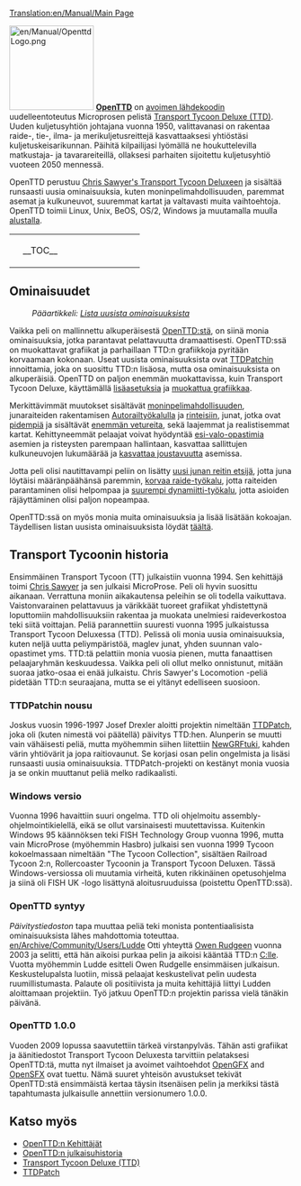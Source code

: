 [[Translation:en/Manual/Main Page]]
{{fi/Manual/Sisällysluettelo}}

[[File:en/Manual/OpenttdLogo.png|left|150px]]
[http://www.openttd.org/ '''OpenTTD'''] on [https://www.wikipedia.org/wiki/fi:Open_Source avoimen lähdekoodin] uudelleentoteutus Microprosen pelistä [https://www.wikipedia.org/wiki/fi:Transport_Tycoon Transport Tycoon Deluxe (TTD)]. Uuden kuljetusyhtiön johtajana vuonna 1950, valittavanasi on rakentaa raide-, tie-, ilma- ja merikuljetusreittejä kasvattaaksesi yhtiöstäsi kuljetuskeisarikunnan. Päihitä kilpailijasi lyömällä ne houkuttelevilla matkustaja- ja tavarareiteillä, ollaksesi parhaiten sijoitettu kuljetusyhtiö vuoteen 2050 mennessä.

OpenTTD perustuu [http://www.chrissawyer.com/info.htm Chris Sawyer's Transport Tycoon Deluxeen] ja sisältää runsaasti uusia ominaisuuksia, kuten moninpelimahdollisuuden, paremmat asemat ja kulkuneuvot, suuremmat kartat ja valtavasti muita vaihtoehtoja. OpenTTD toimii Linux, Unix, BeOS, OS/2, Windows ja muutamalla muulla [[fi/Käyttöjärjestelmä|alustalla]].

{| align="center"
|colspan=2 style="background:none; border:0px"|
|width=200 style="background:none; border:0px"| __TOC__
|style="background:none; border:0px"| [[File:fi/Manual/Intro Screen.png|frame|center|OpenTTD [[fi/Manual/Pelin käyttöliittymä#main-window-contents|aloitusnäkymä]]]]
|}

==Ominaisuudet==
:''Pääartikkeli: [[fi/Lista uusista ominaisuuksista|Lista uusista ominaisuuksista]]''

Vaikka peli on mallinnettu alkuperäisestä [http://www.openttd.org/ OpenTTD:stä], on siinä monia ominaisuuksia, jotka parantavat pelattavuutta dramaattisesti. OpenTTD:ssä on muokattavat grafiikat ja parhaillaan TTD:n grafiikkoja pyritään korvaamaan kokonaan. Useat uusista ominaisuuksista ovat [http://www.ttdpatch.net/ TTDPatchin] innoittamia, joka on suosittu TTD:n lisäosa, mutta osa ominaisuuksista on alkuperäisiä. OpenTTD on paljon enemmän muokattavissa, kuin Transport Tycoon Deluxe, käyttämällä [[fi/Lisäasetukset|lisäasetuksia]] ja [[fi/NewGRF|muokattua grafiikkaa]].

Merkittävimmät muutokset sisältävät [[fi/Moninpeli|moninpeli]]mahdollisuuden, junaraiteiden rakentamisen [[fi/Autorail|Autorail]]työkalulla ja [[fi/Rakentaminen rinteisiin|rinteisiin]], junat, jotka ovat [[fi/Mammuttijunat|pidempiä]] ja sisältävät [[fi/Moniveturijunat|enemmän vetureita]], sekä laajemmat ja realistisemmat kartat. Kehittyneemmät pelaajat voivat hyödyntää [[fi/Esi-valo-opastimet|esi-valo-opastimia]] asemien ja risteysten parempaan hallintaan, kasvattaa sallittujen kulkuneuvojen lukumäärää ja [[fi/Epäyhtenäiset asemat|kasvattaa joustavuutta]] asemissa.

Jotta peli olisi nautittavampi peliin on lisätty [[en/Archive/Manual/Yet Another PBS Patch|uusi junan reitin etsijä]], jotta juna löytäisi määränpäähänsä paremmin, [[fi/Korvaa raide|korvaa raide-työkalu]], jotta raiteiden parantaminen olisi helpompaa ja [[fi/Extra dynamiitti|suurempi dynamiitti-työkalu]], jotta asioiden räjäyttäminen olisi paljon nopeampaa.

OpenTTD:ssä on myös monia muita ominaisuuksia ja lisää lisätään kokoajan. Täydellisen listan uusista ominaisuuksista löydät [[fi/Lista uusista ominaisuuksista|täältä]].


==Transport Tycoonin historia==
Ensimmäinen Transport Tycoon (TT) julkaistiin vuonna 1994. Sen kehittäjä toimi [http://www.chrissawyer.com/ Chris Sawyer] ja sen julkaisi MicroProse.
Peli oli hyvin suosittu aikanaan. Verrattuna moniin aikakautensa peleihin se oli todella vaikuttava. Vaistonvarainen pelattavuus ja värikkäät tuoreet grafiikat yhdistettynä loputtomiin mahdollisuuksiin rakentaa ja muokata unelmiesi raideverkostoa teki siitä voittajan.
Peliä parannettiin suuresti vuonna 1995 julkaistussa Transport Tycoon Deluxessa (TTD). Pelissä oli monia uusia ominaisuuksia, kuten neljä uutta peliympäristöä, maglev junat, yhden suunnan valo-opastimet yms.
TTD:tä pelattiin monia vuosia pienen, mutta fanaattisen pelaajaryhmän keskuudessa. Vaikka peli oli ollut melko onnistunut, mitään suoraa jatko-osaa ei enää julkaistu. Chris Sawyer's Locomotion -peliä pidetään TTD:n seuraajana, mutta se ei yltänyt edelliseen suosioon.

===TTDPatchin nousu===
Joskus vuosin 1996-1997 Josef Drexler aloitti projektin nimeltään [http://www.ttdpatch.net/ TTDPatch], joka oli (kuten nimestä voi päätellä) päivitys TTD:hen. Alunperin se muutti vain vähäisesti peliä, mutta myöhemmin siihen liitettiin [[fi/NewGRF|NewGRF]]tuki, kahden värin yhtiövärit ja jopa raitiovaunut. Se korjasi osan pelin ongelmista ja lisäsi runsaasti uusia ominaisuuksia. TTDPatch-projekti on kestänyt monia vuosia ja se onkin muuttanut peliä melko radikaalisti.

===Windows versio===
Vuonna 1996 havaittiin suuri ongelma. TTD oli ohjelmoitu assembly-ohjelmointikielellä, eikä se ollut varsinaisesti muutettavissa. Kuitenkin Windows 95 käännöksen teki FISH Technology Group vuonna 1996, mutta vain MicroProse (myöhemmin Hasbro) julkaisi sen vuonna 1999 Tycoon kokoelmassaan nimeltään "The Tycoon Collection", sisältäen Railroad Tycoon 2:n, Rollercoaster Tycoonin ja Transport Tycoon Deluxen. Tässä Windows-versiossa oli muutamia virheitä, kuten rikkinäinen opetusohjelma ja siinä oli FISH UK -logo lisättynä aloitusruuduissa (poistettu OpenTTD:ssä).

===OpenTTD syntyy===
''Päivitystiedoston'' tapa muuttaa peliä teki monista pontentiaalisista ominaisuuksista lähes mahdottomia toteuttaa. [[en/Archive/Community/Users/Ludde]] Otti yhteyttä [http://www.tt-forums.net/ Owen Rudgeen] vuonna 2003 ja selitti, että hän aikoisi purkaa pelin ja aikoisi kääntää TTD:n [https://www.wikipedia.org/wiki/fi:C_(ohjelmointikieli) C:lle]. Vuotta myöhemmin Ludde esitteli Owen Rudgelle ensimmäisen julkaisun. Keskustelupalsta luotiin, missä pelaajat keskustelivat pelin uudesta ruumillistumasta. Palaute oli positiivista ja muita kehittäjiä liittyi Ludden aloittamaan projektiin. Työ jatkuu OpenTTD:n projektin parissa vielä tänäkin päivänä.

===OpenTTD 1.0.0===
Vuoden 2009 lopussa saavutettiin tärkeä virstanpylväs. Tähän asti grafiikat ja äänitiedostot Transport Tycoon Deluxesta tarvittiin pelataksesi OpenTTD:tä, mutta nyt ilmaiset ja avoimet vaihtoehdot [[fi/OpenGFX|OpenGFX]] and [[fi/OpenSFX|OpenSFX]] ovat tuettu. Nämä suuret yhteisön avustukset tekivät OpenTTD:stä ensimmäistä kertaa täysin itsenäisen pelin ja merkiksi tästä tapahtumasta julkaisulle annettiin versionumero 1.0.0.

==Katso myös==
*[[fi/Kehittäjät|OpenTTD:n Kehittäjät]]
*[[fi/OpenTTD julkaisuhistoria|OpenTTD:n julkaisuhistoria]]
*[https://www.wikipedia.org/wiki/fi:Transport_Tycoon Transport Tycoon Deluxe (TTD)]
*[http://www.ttdpatch.net/ TTDPatch]